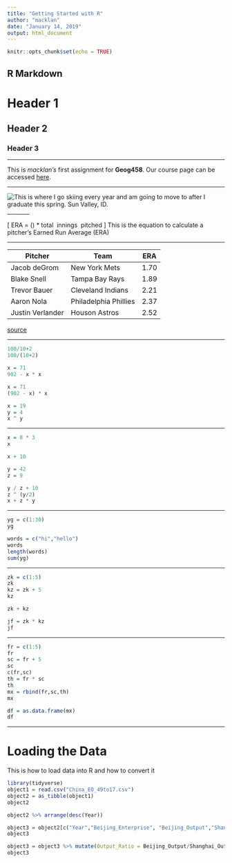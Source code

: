 ```yaml
---
title: "Getting Started with R"
author: "macklan"
date: "January 14, 2019"
output: html_document
---
```


```r
knitr::opts_chunk$set(echo = TRUE)
```

## R Markdown

# Header 1
## Header 2
### Header 3

______

This is *macklan's* first assignment for **Geog458**. Our course page can be accessed [here](https://canvas.uw.edu/courses/1269928).

_______

![This is where I go skiing every year and am going to move to after I graduate this spring. Sun Valley, ID.](http://www.ultimate-ski.com/media/1358247/Baldy-660x260.jpg)
________

\[
ERA = (\frac{earned \ runs}{innings \ pitched}) * total \ innings \ pitched
\]
This is the equation to calculate a pitcher's Earned Run Average (ERA)

_______

Pitcher       | Team            | ERA
--------------|-----------------|--------
Jacob deGrom  |New York Mets    |1.70
Blake Snell   |Tampa Bay Rays   |1.89
Trevor Bauer  |Cleveland Indians|2.21
Aaron Nola    |Philadelphia Phillies|2.37
Justin Verlander|Houson Astros  |2.52
[source](https://www.baseball-reference.com/leagues/MLB/2018-pitching-leaders.shtml)

_______

```r

100/10+2  
100/(10+2)

x = 71
902 - x * x

x = 71
(902 - x) * x

x = 19
y = 4
x ^ y

```

______

```r

x = 8 * 3
x

x + 10

y = 42
z = 9

y / z + 10
z ^ (y/2)
x + z * y

```

_______

```r

yg = c(1:30)
yg

words = c("hi","hello")
words
length(words)
sum(yg)

```

_______

```r

zk = c(1:5)
zk
kz = zk + 5
kz

zk + kz

jf = zk * kz
jf
```

______

```r

fr = c(1:5)
fr
sc = fr + 5
sc
c(fr,sc)
th = fr * sc
th
mx = rbind(fr,sc,th)
mx

df = as.data.frame(mx)
df

```

______

# Loading the Data
This is how to load data into R and how to convert it

```r

library(tidyverse)
object1 = read.csv("China_EO_49to17.csv")
object2 = as_tibble(object1)
object2

object2 %>% arrange(desc(Year))

object3 = object2[c("Year","Beijing_Enterprise", "Beijing_Output","Shanghai_Enterprise","Shanghai_Output")] %>% filter(Year >= 2000) %>% arrange(desc(Year))
object3

object3 = object3 %>% mutate(Output_Ratio = Beijing_Output/Shanghai_Output)
object3


```
